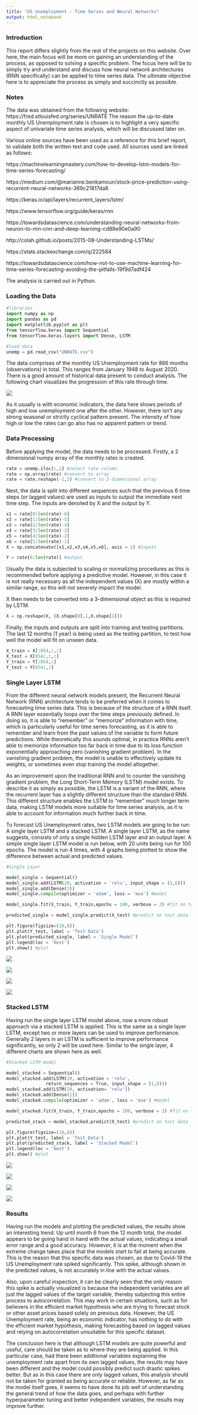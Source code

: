 ```yaml
---
title: "US Unemployment - Time Series and Neural Networks"
output: html_notebook
---
```


### Introduction

This report differs slightly from the rest of the projects on this website. Over here, the main focus will be more on gaining an understanding of the process, as opposed to solving a specific problem. The focus here will be to simply try and understand and discuss how neural network architectures (RNN specifically) can be applied to time series data. The ultimate objective here is to appreciate the process as simply and succinctly as possible.

### Notes

The data was obtained from the following website: https://fred.stlouisfed.org/series/UNRATE The reason the up-to-date monthly US Unemployment rate is chosen is to highlight a very specific aspect of univariate time series analysis, which will be discussed later on. 

Various online sources have been used as a reference for this brief report, to validate both the written text and code used. All sources used are linked as follows:

https://machinelearningmastery.com/how-to-develop-lstm-models-for-time-series-forecasting/

https://medium.com/@marianne.benkamoun/stock-price-prediction-using-recurrent-neural-networks-369c21817da8

https://keras.io/api/layers/recurrent_layers/lstm/

https://www.tensorflow.org/guide/keras/rnn

https://towardsdatascience.com/understanding-neural-networks-from-neuron-to-rnn-cnn-and-deep-learning-cd88e90e0a90

http://colah.github.io/posts/2015-08-Understanding-LSTMs/

https://stats.stackexchange.com/q/222584

https://towardsdatascience.com/how-not-to-use-machine-learning-for-time-series-forecasting-avoiding-the-pitfalls-19f9d7adf424

The analysis is carried out in Python.

### Loading the Data

```python
#libraries
import numpy as np
import pandas as pd
import matplotlib.pyplot as plt
from tensorflow.keras import Sequential
from tensorflow.keras.layers import Dense, LSTM

#load data
unemp = pd.read_csv("UNRATE.csv")
```

The data comprises of the monthly US Unemployment rate for 866 months (observations) in total. This ranges from January 1948 to August 2020. There is a good amount of historical data present to conduct analysis. The following chart visualizes the progression of this rate through time.

![](/images/Rate-with-time.png)

As it usually is with economic indicators, the data here shows periods of high and low unemployment one after the other. However, there isn't any strong seasonal or strictly cyclical pattern present. The intensity of how high or low the rates can go also has no apparent pattern or trend.

### Data Processing

Before applying the model, the data needs to be processed. Firstly, a 2 dimensional numpy array of the monthly rates is created.

```python
rate = unemp.iloc[:,1] #select rate column
rate = np.array(rate) #convert to array
rate = rate.reshape(-1,1) #convert to 2-dimensional array
```

Next, the data is split into different sequences such that the previous 6 time steps (or lagged values) are used as inputs to output the immediate next time step. The inputs are denoted by X and the output by Y. 

```python
x1 = rate[0:len(rate)-6]
x2 = rate[1:len(rate)-5]
x3 = rate[2:len(rate)-4]
x4 = rate[3:len(rate)-3]
x5 = rate[4:len(rate)-2]
x6 = rate[5:len(rate)-1]
X = np.concatenate([x1,x2,x3,x4,x5,x6], axis = 1) #inputs

Y = rate[6:len(rate)] #output
```

Usually the data is subjected to scaling or normalizing procedures as this is recommended before applying a predictive model. However, in this case it is not really necessary as all the independent values (X) are mostly within a similar range, so this will not severely impact the model.

X then needs to be converted into a 3-dimensional object as this is required by LSTM. 

```python
X = np.reshape(X, (X.shape[0],1,X.shape[1]))
```

Finally, the inputs and outputs are split into training and testing partitions. The last 12 months (1 year) is being used as the testing partition, to test how well the model will fit on unseen data. 

```python
X_train = X[:854,:,:]
X_test = X[854:,:,:]
Y_train = Y[:854,:]
Y_test = Y[854:,:]
```

### Single Layer LSTM

From the different neural network models present, the Recurrent Neural Network (RNN) architecture tends to be preferred when it comes to forecasting time series data. This is because of the structure of a RNN itself. A RNN layer essentially loops over the time steps previously defined. In doing so, it is able to "remember" or "memorize" information with time, which is particularly useful for time series forecasting, as it is able to remember and learn from the past values of the variable to form future predictions. While theoretically this sounds optimal, in practice RNNs aren't able to memorize information too far back in time due to its loss function exponentially approaching zero (vanishing gradient problem). In the vanishing gradient problem, the model is unable to effectively update its weights, or sometimes even stop training the model altogether.

As an improvement upon the traditional RNN and to counter the vanishing gradient problem, the Long Short-Term Memory (LSTM) model exists. To describe it as simply as possible, the LSTM is a variant of the RNN, where the recurrent layer has a slightly different structure than the standard RNN. This different structure enables the LSTM to "remember" much longer term data, making LSTM models more suitable for time series analysis, as it is able to account for information much further back in time. 

To forecast US Unemployment rates, two LSTM models are going to be run:  A single layer LSTM and a stacked LSTM. A single layer LSTM, as the name suggests, consists of only a single hidden LSTM layer and an output layer. A simple single layer LSTM model is run below, with 20 units being run for 100 epochs. The model is run 4 times, with 4 graphs being plotted to show the difference between actual and predicted values. 

```python
#Single Layer

model_single = Sequential()
model_single.add(LSTM(20, activation = 'relu', input_shape = (1,6)))
model_single.add(Dense(1))
model_single.compile(optimizer = 'adam', loss = 'mse') #model

model_single.fit(X_train, Y_train,epochs = 100, verbose = 2) #fit on training data

predicted_single = model_single.predict(X_test) #predict on test data

plt.figure(figsize=(10,8))
plt.plot(Y_test, label = 'Test Data')
plt.plot(predicted_single, label = 'Single Model')
plt.legend(loc = 'best')
plt.show() #plot
```

![](/images/Single-Model-1.png)

![](/images/Single-Model-2.png)

![](/images/Single-Model-3.png)

![](/images/Single-Model-4.png)

### Stacked LSTM

Having run the single layer LSTM model above, now a more robust approach via a stacked LSTM is applied. This is the same as a single layer LSTM, except two or more layers can be used to improve performance. Generally 2 layers in an LSTM is sufficient to improve performance significantly, so only 2 will be used here. Similar to the single layer, 4 different charts are shown here as well. 

```python
#Stacked LSTM model

model_stacked = Sequential()
model_stacked.add(LSTM(20, activation = 'relu', 
               return_sequences = True, input_shape = (1,6)))
model_stacked.add(LSTM(20, activation= 'relu'))
model_stacked.add(Dense(1))
model_stacked.compile(optimizer = 'adam', loss = 'mse') #model

model_stacked.fit(X_train, Y_train,epochs = 100, verbose = 2) #fit on training data

predicted_stack = model_stacked.predict(X_test) #predict on test data

plt.figure(figsize=(10,8))
plt.plot(Y_test, label = 'Test Data')
plt.plot(predicted_stack, label = 'Stacked Model')
plt.legend(loc = 'best')
plt.show() #plot
```

![](/images/Stack-Model-1.png)

![](/images/Stack-Model-2.png)

![](/images/Stack-Model-3.png)

![](/images/Stack-Model-4.png)

### Results

Having run the models and plotting the predicted values, the results show an interesting trend. Up until month 6 from the 12 month total, the model appears to be going hand in hand with the actual values, indicating a small error range and a good accuracy. However, it is at the moment when the extreme change takes place that the models start to fail at being accurate. This is the reason that this specific data was chosen, as due to Covid-19 the US Unemployment rate spiked significantly. This spike, although shown in the predicted values, is not accurately in line with the actual values. 

Also, upon careful inspection, it can be clearly seen that the only reason this spike is actually visualized is because the independent variables are all just the lagged values of the target variable, thereby subjecting this entire process to autocorrelation. This may work in certain situations, such as for believers in the efficient market hypothesis who are trying to forecast stock or other asset prices based solely on previous data. However, the US Unemployment rate, being an economic indicator, has nothing to do with the efficient market hypothesis, making forecasting based on lagged values and relying on autocorrelation unsuitable for this specific dataset. 

The conclusion here is that although LSTM models are quite powerful and useful, care should be taken as to where they are being applied. In this particular case, had there been additional variables explaining the unemployment rate apart from its own lagged values, the results may have been different and the model could possibly predict such drastic spikes better. But as in this case there are only lagged values, this analysis should not be taken for granted as being accurate or reliable. However, as far as the model itself goes, it seems to have done its job well of understanding the general trend of how the data goes, and perhaps with further hyperparameter tuning and better independent variables, the results may improve further.  














